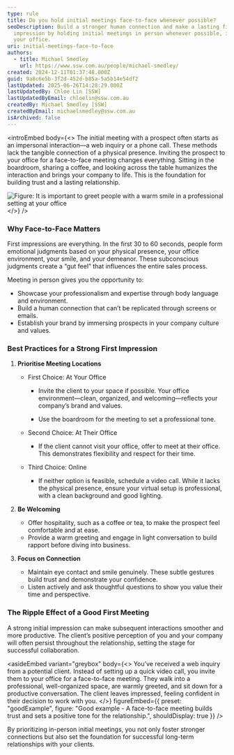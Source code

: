 ```yaml
---
type: rule
title: Do you hold initial meetings face-to-face whenever possible?
seoDescription: Build a stronger human connection and make a lasting first
  impression by holding initial meetings in person whenever possible, ideally at
  your office.
uri: initial-meetings-face-to-face
authors:
  - title: Michael Smedley
    url: https://www.ssw.com.au/people/michael-smedley/
created: 2024-12-11T01:37:48.000Z
guid: 9a8c6e5b-3f2d-452d-b85a-5a5b14e54df2
lastUpdated: 2025-06-26T14:28:29.000Z
lastUpdatedBy: Chloe Lin [SSW]
lastUpdatedByEmail: chloelin@ssw.com.au
createdBy: Michael Smedley [SSW]
createdByEmail: michaelsmedley@ssw.com.au
isArchived: false
---
```


<introEmbed
  body={<>
The initial meeting with a prospect often starts as an impersonal interaction—a web inquiry or a phone call. These methods lack the tangible connection of a physical presence. Inviting the prospect to your office for a face-to-face meeting changes everything. Sitting in the boardroom, sharing a coffee, and looking across the table humanizes the interaction and brings your company to life. This is the foundation for building trust and a lasting relationship.

![Figure: It is important to greet people with a warm smile in a professional setting at your office](/uploads/rules/initial-meetings-face-to-face/Office-meeting.webp)
  </>}
/>
### Why Face-to-Face Matters

First impressions are everything. In the first 30 to 60 seconds, people form emotional judgments based on your physical presence, your office environment, your smile, and your demeanor. These subconscious judgments create a “gut feel” that influences the entire sales process.

Meeting in person gives you the opportunity to:

* Showcase your professionalism and expertise through body language and environment.
* Build a human connection that can’t be replicated through screens or emails.
* Establish your brand by immersing prospects in your company culture and values.

### Best Practices for a Strong First Impression

1. **Prioritise Meeting Locations**

    * First Choice: At Your Office

        * Invite the client to your space if possible. Your office environment—clean, organized, and welcoming—reflects your company’s brand and values.

        * Use the boardroom for the meeting to set a professional tone.

    * Second Choice: At Their Office

        * If the client cannot visit your office, offer to meet at their office. This demonstrates flexibility and respect for their time.

    * Third Choice: Online

        * If neither option is feasible, schedule a video call. While it lacks the physical presence, ensure your virtual setup is professional, with a clean background and good lighting.

2. **Be Welcoming**
   * Offer hospitality, such as a coffee or tea, to make the prospect feel comfortable and at ease.
   * Provide a warm greeting and engage in light conversation to build rapport before diving into business.

3. **Focus on Connection**
   * Maintain eye contact and smile genuinely. These subtle gestures build trust and demonstrate your confidence.
   * Listen actively and ask thoughtful questions to show you value their time and perspective.

### The Ripple Effect of a Good First Meeting

A strong initial impression can make subsequent interactions smoother and more productive. The client’s positive perception of you and your company will often persist throughout the relationship, setting the stage for successful collaboration.

<asideEmbed
  variant="greybox"
  body={<>
    You’ve received a web inquiry from a potential client. Instead of setting up a quick video call, you invite them to your office for a face-to-face meeting. They walk into a professional, well-organized space, are warmly greeted, and sit down for a productive conversation. The client leaves impressed, feeling confident in their decision to work with you.
  </>}
  figureEmbed={{
    preset: "goodExample",
    figure: "Good example - A face-to-face meeting builds trust and sets a positive tone for the relationship.",
    shouldDisplay: true
  }}
/>

By prioritizing in-person initial meetings, you not only foster stronger connections but also set the foundation for successful long-term relationships with your clients.
